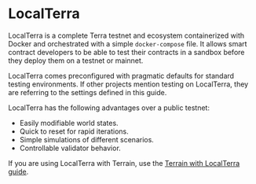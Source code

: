 

# LocalTerra

LocalTerra is a complete Terra testnet and ecosystem containerized with Docker and orchestrated with a simple `docker-compose` file. It allows smart contract developers to be able to test their contracts in a sandbox before they deploy them on a testnet or mainnet.

LocalTerra comes preconfigured with pragmatic defaults for standard testing environments. If other projects mention testing on LocalTerra, they are referring to the settings defined in this guide.

LocalTerra has the following advantages over a public testnet:

- Easily modifiable world states.
- Quick to reset for rapid iterations.
- Simple simulations of different scenarios.
- Controllable validator behavior.


<Admonition type="tip" icon="💡" title="Terrain and LocalTerra">

If you are using LocalTerra with Terrain, use the [Terrain with LocalTerra guide](../terrain/using-terrain-localterra.mdx).

</Admonition>
